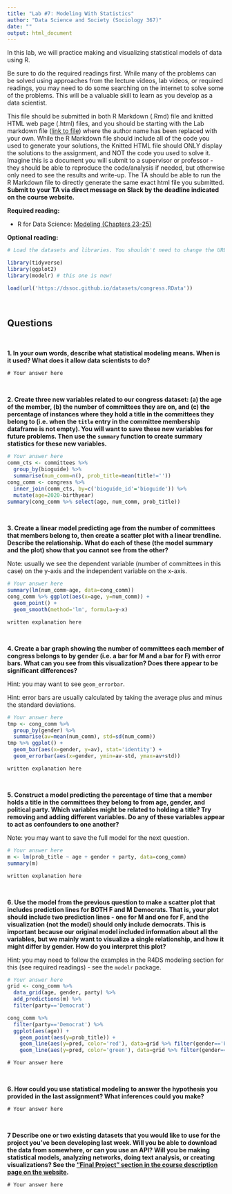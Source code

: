 ```yaml
---
title: "Lab #7: Modeling With Statistics"
author: "Data Science and Society (Sociology 367)"
date: ""
output: html_document
---
```


In this lab, we will practice making and visualizing statistical models of data using R.

Be sure to do the required readings first. While many of the problems can be solved using approaches from the lecture videos, lab videos, or required readings, you may need to do some searching on the internet to solve some of the problems. This will be a valuable skill to learn as you develop as a data scientist.

This file should be submitted in both R Markdown (.Rmd) file and knitted HTML web page (.html) files, and you should be starting with the Lab markdown file ([link to file](/assignments/Lab_7.Rmd)) where the author name has been replaced with your own. While the R Markdown file should include all of the code you used to generate your solutions, the Knitted HTML file should ONLY display the solutions to the assignment, and NOT the code you used to solve it. Imagine this is a document you will submit to a supervisor or professor - they should be able to reproduce the code/analysis if needed, but otherwise only need to see the results and write-up. The TA should be able to run the R Markdown file to directly generate the same exact html file you submitted. **Submit to your TA via direct message on Slack by the deadline indicated on the course website.**

**Required reading:** 

* R for Data Science: [Modeling (Chapters 23-25)](https://r4ds.had.co.nz/model-intro.html)


**Optional reading:** 



```r
# Load the datasets and libraries. You shouldn't need to change the URL in the `load` function.

library(tidyverse)
library(ggplot2)
library(modelr) # this one is new!

load(url('https://dssoc.github.io/datasets/congress.RData'))
```
<br/>


## Questions
<br>

**1. In your own words, describe what statistical modeling means. When is it used? What does it allow data scientists to do?**

```
# Your answer here
```
<br/>


**2. Create three new variables related to our congress dataset: (a) the age of the member, (b) the number of committees they are on, and (c) the percentage of instances where they hold a title in the committees they belong to (i.e. when the `title` entry in the committee membership dataframe is not empty). You will want to save these new variables for future problems. Then use the `summary` function to create summary statistics for these new variables.**
```r
# Your answer here
comm_cts <- committees %>% 
  group_by(bioguide) %>% 
  summarise(num_comm=n(), prob_title=mean(title!=''))
cong_comm <- congress %>% 
  inner_join(comm_cts, by=c('bioguide_id'='bioguide')) %>% 
  mutate(age=2020-birthyear)
summary(cong_comm %>% select(age, num_comm, prob_title))
```
<br/>


**3. Create a linear model predicting age from the number of committees that members belong to, then create a scatter plot with a linear trendline. Describe the relationship. What do each of these (the model summary and the plot) show that you cannot see from the other? **

Note: usually we see the dependent variable (number of committees in this case) on the y-axis and the independent variable on the x-axis.
```r
# Your answer here
summary(lm(num_comm~age, data=cong_comm))
cong_comm %>% ggplot(aes(x=age, y=num_comm)) + 
  geom_point() + 
  geom_smooth(method='lm', formula=y~x)
```
```
written explanation here
```
<br/>

**4. Create a bar graph showing the number of committees each member of congress belongs to by gender (i.e. a bar for M and a bar for F) with error bars. What can you see from this visualization? Does there appear to be significant differences?**

Hint: you may want to see `geom_errorbar`.

Hint: error bars are usually calculated by taking the average plus and minus the standard deviations.
```r
# Your answer here
tmp <- cong_comm %>% 
  group_by(gender) %>% 
  summarise(av=mean(num_comm), std=sd(num_comm))
tmp %>% ggplot() + 
  geom_bar(aes(x=gender, y=av), stat='identity') + 
  geom_errorbar(aes(x=gender, ymin=av-std, ymax=av+std))
```
```
written explanation here
```
<br/>



**5. Construct a model predicting the percentage of time that a member holds a title in the committees they belong to from age, gender, and political party. Which variables might be related to holding a title? Try removing and adding different variables. Do any of these variables appear to act as confounders to one another?**

Note: you may want to save the full model for the next question.
```r
# Your answer here
m <- lm(prob_title ~ age + gender + party, data=cong_comm)
summary(m)
```
```
written explanation here
```
<br/>

**6. Use the model from the previous question to make a scatter plot that includes prediction lines for BOTH F and M Democrats. That is, your plot should include two prediction lines - one for M and one for F, and the visualization (not the model) should only include democrats. This is important because our original model included information about all the variables, but we mainly want to visualize a single relationship, and how it might differ by gender. How do you interpret this plot?**

Hint: you may need to follow the examples in the R4DS modeling section for this (see required readings) - see the `modelr` package.
```r
# Your answer here
grid <- cong_comm %>% 
  data_grid(age, gender, party) %>% 
  add_predictions(m) %>% 
  filter(party=='Democrat')

cong_comm %>% 
  filter(party=='Democrat') %>% 
  ggplot(aes(age)) + 
    geom_point(aes(y=prob_title)) +
    geom_line(aes(y=pred, color='red'), data=grid %>% filter(gender=='F')) +
    geom_line(aes(y=pred, color='green'), data=grid %>% filter(gender=='M'))
```
```
# Your answer here
```
<br/>

**6. How could you use statistical modeling to answer the hypothesis you provided in the last assignment? What inferences could you make?**
```
# Your answer here
```
<br/>


**7 Describe one or two existing datasets that you would like to use for the project you've been developing last week. Will you be able to download the data from somewhere, or can you use an API? Will you be making statistical models, analyzing networks, doing text analysis, or creating visualizations? See the ["Final Project " section in the course description page on the website](https://dssoc.github.io/course/#formal-requirements).**
```
# Your answer here
```
<br/>